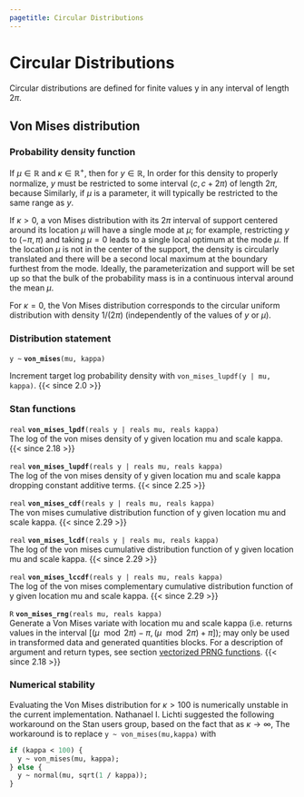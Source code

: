 ```yaml
---
pagetitle: Circular Distributions
---
```


# Circular Distributions



Circular distributions are defined for finite values y in any interval
of length $2\pi$.


## Von Mises distribution

### Probability density function

If $\mu \in \mathbb{R}$ and $\kappa \in \mathbb{R}^+$, then for $y \in
\mathbb{R}$, \begin{equation*} \text{VonMises}(y|\mu,\kappa) =
\frac{\exp(\kappa\cos(y-\mu))}{2\pi I_0(\kappa)} \!. \end{equation*} In order for
this density to properly normalize, $y$ must be restricted to some
interval  $(c, c + 2\pi)$ of length $2 \pi$, because \begin{equation*} \int_{c}^{c +
2\pi} \text{VonMises}(y|\mu,\kappa) dy = 1. \end{equation*} Similarly, if $\mu$ is
a parameter, it will typically be restricted to the same range as $y$.

If $\kappa > 0$, a von Mises distribution with its $2 \pi$ interval of
support centered around its location $\mu$ will have a single mode at $\mu$;
for example, restricting $y$ to $(-\pi,\pi)$ and taking $\mu = 0$ leads to
a single local optimum at the mode $\mu$.  If the location $\mu$ is
not in the center of the support, the density is circularly translated
and there will be a second local maximum at the boundary furthest from
the mode.  Ideally, the parameterization and support will be set up so
that the bulk of the probability mass is in a continuous interval
around the mean $\mu$.

For $\kappa = 0$, the Von Mises distribution corresponds to the
circular uniform distribution with density $1 / (2 \pi)$ (independently
of the values of $y$ or $\mu$).

### Distribution statement

`y ~ ` **`von_mises`**`(mu, kappa)`

Increment target log probability density with `von_mises_lupdf(y | mu, kappa)`.
{{< since 2.0 >}}
<!-- real; von_mises ~; -->
\index{{\tt \bfseries von\_mises }!sampling statement|hyperpage}

### Stan functions

<!-- real; von_mises_lpdf; (reals y | reals mu, reals kappa); -->
\index{{\tt \bfseries von\_mises\_lpdf }!{\tt (reals y \textbar\ reals mu, reals kappa): real}|hyperpage}

`real` **`von_mises_lpdf`**`(reals y | reals mu, reals kappa)`<br>\newline
The log of the von mises density of y given location mu and scale
kappa.
{{< since 2.18 >}}

<!-- real; von_mises_lupdf; (reals y | reals mu, reals kappa); -->
\index{{\tt \bfseries von\_mises\_lupdf }!{\tt (reals y \textbar\ reals mu, reals kappa): real}|hyperpage}

`real` **`von_mises_lupdf`**`(reals y | reals mu, reals kappa)`<br>\newline
The log of the von mises density of y given location mu and scale
kappa dropping constant additive terms.
{{< since 2.25 >}}

<!-- real; von_mises_cdf; (reals y | reals mu, reals kappa); -->
\index{{\tt \bfseries von\_mises\_cdf }!{\tt (reals y \textbar\ reals mu, reals kappa): real}|hyperpage}

`real` **`von_mises_cdf`**`(reals y | reals mu, reals kappa)`<br>\newline
The von mises cumulative distribution function of y given location mu and scale
kappa.
{{< since 2.29 >}}

<!-- real; von_mises_lcdf; (reals y | reals mu, reals kappa); -->
\index{{\tt \bfseries von\_mises\_lcdf }!{\tt (reals y \textbar\ reals mu, reals kappa): real}|hyperpage}

`real` **`von_mises_lcdf`**`(reals y | reals mu, reals kappa)`<br>\newline
The log of the von mises cumulative distribution function of y given location mu and scale
kappa.
{{< since 2.29 >}}

<!-- real; von_mises_lccdf; (reals y | reals mu, reals kappa); -->
\index{{\tt \bfseries von\_mises\_lcdf }!{\tt (reals y \textbar\ reals mu, reals kappa): real}|hyperpage}

`real` **`von_mises_lccdf`**`(reals y | reals mu, reals kappa)`<br>\newline
The log of the von mises complementary cumulative distribution function of y given location mu and scale
kappa.
{{< since 2.29 >}}

<!-- R; von_mises_rng; (reals mu, reals kappa); -->
\index{{\tt \bfseries von\_mises\_rng }!{\tt (reals mu, reals kappa): R}|hyperpage}

`R` **`von_mises_rng`**`(reals mu, reals kappa)`<br>\newline
Generate a Von Mises variate with location mu and scale kappa (i.e.
returns values in the interval $[(\mu \mod 2\pi)-\pi,(\mu \mod
2\pi)+\pi]$); may only be used in transformed data and generated quantities
blocks. For a description of argument and return types, see section
[vectorized PRNG functions](conventions_for_probability_functions.qmd#prng-vectorization).
{{< since 2.18 >}}

### Numerical stability

Evaluating the Von Mises distribution for $\kappa > 100$ is
numerically unstable in the current implementation.  Nathanael I.
Lichti suggested the following workaround on the Stan users group,
based on the fact that as $\kappa \rightarrow \infty$, \begin{equation*}
\text{VonMises}(y|\mu,\kappa) \rightarrow \text{Normal}(\mu, \sqrt{1 /
\kappa}). \end{equation*} The workaround is to replace `y ~ von_mises(mu,kappa)`
with

```stan
if (kappa < 100) {
  y ~ von_mises(mu, kappa);
} else {
  y ~ normal(mu, sqrt(1 / kappa));
}
```

